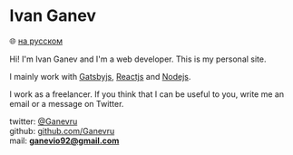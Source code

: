 # Ivan Ganev
<p style={{ marginTop: '0px', fontSize: '17px'}} ><span style={{ fontSize: '13px'}}>🌐 </span><a href="https://ru.ganev.ru/">на русском</a></p>

Hi! I'm Ivan Ganev and I'm a web developer. This is my personal site.

I mainly work with [Gatsbyjs](https://www.gatsbyjs.org/), [Reactjs](https://reactjs.org/) and [Nodejs](https://nodejs.org).

I work as a freelancer. If you think that I can be useful to you, write me an email or a message on Twitter.
  
twitter: [@Ganevru](https://twitter.com/Ganevru)  
github: [github.com/Ganevru](https://github.com/Ganevru)  
mail: **ganevio92@gmail.com**

<FeedSearch />
<Tags />
<FeedItems />
